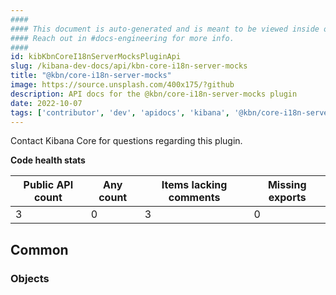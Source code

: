 ```yaml
---
####
#### This document is auto-generated and is meant to be viewed inside our experimental, new docs system.
#### Reach out in #docs-engineering for more info.
####
id: kibKbnCoreI18nServerMocksPluginApi
slug: /kibana-dev-docs/api/kbn-core-i18n-server-mocks
title: "@kbn/core-i18n-server-mocks"
image: https://source.unsplash.com/400x175/?github
description: API docs for the @kbn/core-i18n-server-mocks plugin
date: 2022-10-07
tags: ['contributor', 'dev', 'apidocs', 'kibana', '@kbn/core-i18n-server-mocks']
---
```




Contact Kibana Core for questions regarding this plugin.

**Code health stats**

| Public API count  | Any count | Items lacking comments | Missing exports |
|-------------------|-----------|------------------------|-----------------|
| 3 | 0 | 3 | 0 |

## Common

### Objects
<DocDefinitionList data={kbnCoreI18nServerMocksObj.common.objects}/>


